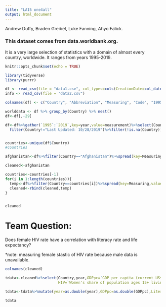 ```yaml
---
title: "LA15 one4all"
output: html_document
---
```

Andrew Duffy, Braden Greibel, Luke Fanning, Ahyo Falick.

### This dataset comes from data.worldbank.org. 
It is a very large selection of statistics with a domain of almost every country, worldwide. It ranges from years 1995-2019.


```r
knitr::opts_chunk$set(echo = TRUE)

library(tidyverse)
library(purrr)
```

```r
df <- read_csv(file = "data1.csv", col_types=cols(CreationDate=col_datetime()))
info <- read_csv(file = "data2.csv")

colnames(df) <- c("Country", "Abbreviation", "Measuring", "Code", "1995", "1996", "1997", "1998", "1999", "2001", "2002", "2003", "2004", "2005", "2006", "2007", "2008", "2009", "2010", "2011", "2012", "2013", "2014", "2015", "2016", "2017", "2018", "2019")

worlddata <- df %>% group_by(Country) %>% nest()
df<-df[,-29]

df<-df%>%gather(`1995`:`2019`,key=year,value=measurement)%>%select(Country,Measuring,year,measurement)%>%filter(Country!="Data from database: World Development Indicators")%>%
  filter(Country!="Last Updated: 10/28/2019")%>%filter(!is.na(Country))


countries<-unique(df$Country)
#countries

afghanistan<-df%>%filter(Country=="Afghanistan")%>%spread(key=Measuring,value=measurement)

cleaned<-afghanistan

countries<-countries[-1]
for(i in 1:length(countries)){
  temp<-df%>%filter(Country==countries[i])%>%spread(key=Measuring,value=measurement)
  cleaned<-rbind(cleaned,temp)
}


cleaned
```

# Team Question:

Does female HIV rate have a correlation with literacy rate  and life expectancy?

*note: measuring female stastic of HIV rate because male data is unavailable.


```r
colnames(cleaned)
```

```r
tdata<-cleaned%>%select(Country,year,GDPpc=`GDP per capita (current US$)`,Literacy= `Literacy rate, adult total (% of people ages 15 and above)`,Life_exp=`Life expectancy at birth, total (years)`,
                        HIV=`Women's share of population ages 15+ living with HIV (%)`)

tdata<-tdata%>%mutate(year=as.double(year),GDPpc=as.double(GDPpc),Literacy=as.double(Literacy),Life_exp=as.double(Life_exp),HIV=as.double(HIV))

tdata


```








